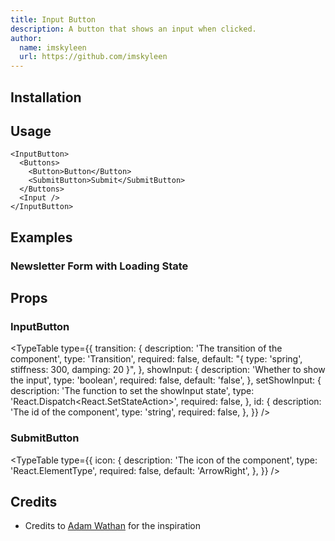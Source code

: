 ```yaml
---
title: Input Button
description: A button that shows an input when clicked.
author:
  name: imskyleen
  url: https://github.com/imskyleen
---
```


<ComponentPreview name="input-button-demo" />

## Installation

<ComponentInstallation name="input-button" />

## Usage

```tsx
<InputButton>
  <Buttons>
    <Button>Button</Button>
    <SubmitButton>Submit</SubmitButton>
  </Buttons>
  <Input />
</InputButton>
```

## Examples

### Newsletter Form with Loading State

<ComponentPreview name="input-button-loading-demo" />

## Props

### InputButton

<TypeTable
  type={{
    transition: {
      description: 'The transition of the component',
      type: 'Transition',
      required: false,
      default: "{ type: 'spring', stiffness: 300, damping: 20 }",
    },
    showInput: {
      description: 'Whether to show the input',
      type: 'boolean',
      required: false,
      default: 'false',
    },
    setShowInput: {
      description: 'The function to set the showInput state',
      type: 'React.Dispatch<React.SetStateAction<boolean>>',
      required: false,
    },
    id: {
      description: 'The id of the component',
      type: 'string',
      required: false,
    },
  }}
/>

### SubmitButton

<TypeTable
  type={{
    icon: {
      description: 'The icon of the component',
      type: 'React.ElementType',
      required: false,
      default: 'ArrowRight',
    },
  }}
/>

## Credits

- Credits to [Adam Wathan](https://x.com/adamwathan/status/1890105358519341205) for the inspiration
